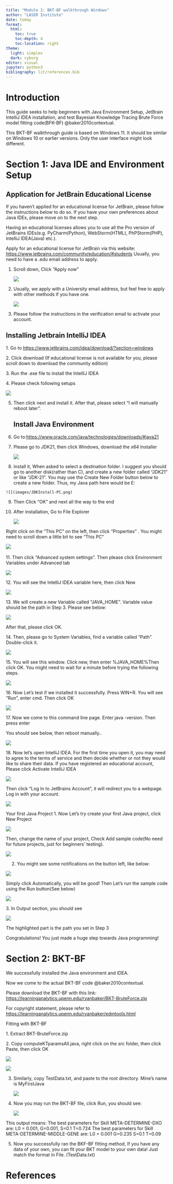 ```yaml
---
title: "Module 1: BKT-BF walkthrough Windows"
author: "LASER Institute"
date: today 
format:
  html:
    toc: true
    toc-depth: 4
    toc-location: right
theme:
  light: simplex
  dark: cyborg
editor: visual
jupyter: python3
bibliography: lit/references.bib
---
```


# **Introduction**

This guide seeks to help beginners with Java Environment Setup, JetBrain IntelliJ IDEA installation, and test Bayesian Knowledge Tracing Brute Force model fitting code(BFK-BF) @baker2010contextual.

This BKT-BF walkthrough guide is based on Windows 11. It should be similar on Windows 10 or earlier versions. Only the user interface might look different.

# **Section 1: Java IDE and Environment Setup**

## Application for JetBrain Educational License

If you haven’t applied for an educational license for JetBrain, please follow the instructions below to do so. If you have your own preferences about Java IDEs, please move on to the next step.

Having an educational licenses allows you to use all the Pro version of JetBrains IDEs(e.g. PyCharm(Python), WebStorm(HTML), PhPStorm(PHP), IntelliJ IDEA(Java) etc.).  

Apply for an educational license for JetBrain via this website: <https://www.jetbrains.com/community/education/#students> Usually, you need to have a .edu email address to apply.

1.  Scroll down, Click “Apply now”

    ![](images/EL-1.png)

2.  Usually, we apply with a University email address, but feel free to apply with other methods if you have one.

    ![](images/EL-2.png)

3.  Please follow the instructions in the verification email to activate your account.

## Installing Jetbrain IntelliJ IDEA

1\. Go to <https://www.jetbrains.com/idea/download/?section=windows>

2\. Click download (If educational license is not available for you, please scroll down to download the community edition)

3\. Run the .exe file to install the IntelliJ IDEA

4\. Please check following setups

![](images/PC-Install-Setting.png)

5.  Then click next and install it. After that, please select “I will manually reboot later”.  

    ## Install Java Environment

6.  Go to:<https://www.oracle.com/java/technologies/downloads/#java21>

7.  Please go to JDK21, then click Windows, download the x64 Installer

    ![](images/PC-Download.png)

8.  Install it, When asked to select a destination folder. I suggest you should go to another disk(rather than C), and create a new folder called “JDK21” or like “JDK-21”. You may use the Create New Folder button below to create a new folder. Thus, my Java path here would be E:\JDK21

```         
![](images/JDKInstall-PC.png)
```

9.  Then Click “OK” and next all the way to the end 

10. After installation, Go to File Explorer

    ![](images/FIle-Explorer.png)

Right click on the “This PC” on the left, then click “Properties” . You might need to scroll down a little bit to see “This PC”

![](images/RightClick-PC.png) 

11\. Then click “Advanced system settings”. Then please click Environment Variables under Advanced tab  

![](images/Environment-Var.png)

12\. You will see the IntelliJ IDEA variable here, then click New  

![](images/new-var.png)

13\. We will create a new Variable called “JAVA_HOME”. Variable value should be the path in Step 3. Please see below:

![](images/JAVA_HOME.png)

After that, please click OK. 

14\. Then, please go to System Variables, find a variable called “Path”. Double-click it.  

![](images/System-Var.png)

15\. You will see this window. Click new, then enter %JAVA_HOME%\bin Then click OK. You might need to wait for a minute before trying the following steps.  

![](images/Path.png)

16\. Now Let’s test if we installed it successfully. Press WIN+R. You will see “Run”, enter cmd. Then click OK  

![](images/Run-cmd.png)

17\. Now we come to this command line page. Enter java -version. Then press enter

You should see below, then reboot manually..  

![](images/cmd-pc.png)

18\. Now let’s open IntelliJ IDEA. For the first time you open it, you may need to agree to the terms of service and then decide whether or not they would like to share their data. If you have registered an educational account, Please click Activate IntelliJ IDEA

![](images/Activate-Intellij-PC.png)

Then click “Log In to JetBrains Account”, it will redirect you to a webpage. Log in with your account.

![](images/LogIn-PC.png)

Your first Java Project 1. Now Let’s try create your first Java project, click New Project

![](images/NewProject-PC.png)

Then, change the name of your project, Check Add sample code(No need for future projects, just for beginners’ testing).

![](images/NewProjectSetting-PC.png)

  2. You might see some notifications on the button left, like below:

![](images/Notification-PC.png)

Simply click Automatically, you will be good! Then Let’s run the sample code using the Run button(See below)

![](images/Run-PC.png)

3\. In Output section, you should see

![](images/Output-PC.png)

The highlighted part is the path you set in Step 3

Congratulations! You just made a huge step towards Java programming! 

# **Section 2: BKT-BF**

We successfully installed the Java environment and IDEA.

Now we come to the actual BKT-BF code @baker2010contextual.

Please download the BKT-BF with this link: <https://learninganalytics.upenn.edu/ryanbaker/BKT-BruteForce.zip>

For copyright statement, please refer to <https://learninganalytics.upenn.edu/ryanbaker/edmtools.html>

Fitting with BKT-BF

1\. Extract BKT-BruteForce.zip

2\. Copy computeKTparamsAll.java, right click on the src folder, then click Paste, then click OK

![](images/RightClick-Paste.png)

![](images/Paste-Yes.png)

3.  Similarly, copy TestData.txt, and paste to the root directory. Mine’s name is MyFirstJava  

    ![](images/Paste-Data.png)

4.  Now you may run the BKT-BF file, click Run, you should see:

    ![](images/FitModelResult.png)

This output means: The best parameters for Skill META-DETERMINE-DXO are: L0 = 0.001, G=0.001, S=0.1 T=0.724 The best parameters for Skill META-DETERMINE-MIDDLE-GENE are: L0 = 0.001 G=0.235 S=0.1 T=0.09

5.  Now you successfully ran the BKF-BF fitting method, If you have any data of your own, you can fit your BKT model to your own data! Just match the format in File. (TestData.txt)

# **References**

